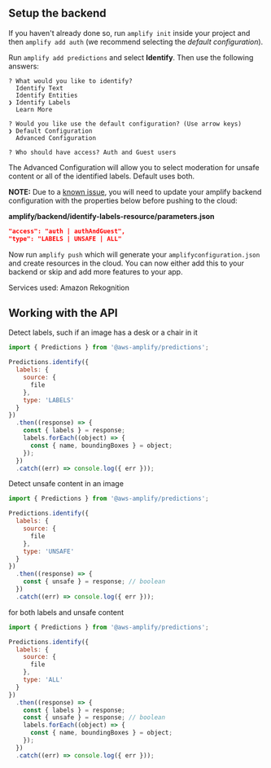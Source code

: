 ## Setup the backend

If you haven't already done so, run `amplify init` inside your project and then `amplify add auth` (we recommend selecting the _default configuration_).

Run `amplify add predictions` and select **Identify**. Then use the following answers:

```console
? What would you like to identify?
  Identify Text
  Identify Entities
❯ Identify Labels
  Learn More

? Would you like use the default configuration? (Use arrow keys)
❯ Default Configuration
  Advanced Configuration

? Who should have access? Auth and Guest users
```

The Advanced Configuration will allow you to select moderation for unsafe content or all of the identified labels. Default uses both.

**NOTE:** Due to a [known issue](https://github.com/aws-amplify/amplify-cli/issues/12208), you will need to update your amplify backend configuration with the properties below before pushing to the cloud:

**amplify/backend/identify-labels-resource/parameters.json**

```json
"access": "auth | authAndGuest",
"type": "LABELS | UNSAFE | ALL"
```

Now run `amplify push` which will generate your `amplifyconfiguration.json` and create resources in the cloud. You can now either add this to your backend or skip and add more features to your app.

Services used: Amazon Rekognition

## Working with the API

Detect labels, such if an image has a desk or a chair in it

```javascript
import { Predictions } from '@aws-amplify/predictions';

Predictions.identify({
  labels: {
    source: {
      file
    },
    type: 'LABELS'
  }
})
  .then((response) => {
    const { labels } = response;
    labels.forEach((object) => {
      const { name, boundingBoxes } = object;
    });
  })
  .catch((err) => console.log({ err }));
```

Detect unsafe content in an image

```javascript
import { Predictions } from '@aws-amplify/predictions';

Predictions.identify({
  labels: {
    source: {
      file
    },
    type: 'UNSAFE'
  }
})
  .then((response) => {
    const { unsafe } = response; // boolean
  })
  .catch((err) => console.log({ err }));
```

for both labels and unsafe content

```javascript
import { Predictions } from '@aws-amplify/predictions';

Predictions.identify({
  labels: {
    source: {
      file
    },
    type: 'ALL'
  }
})
  .then((response) => {
    const { labels } = response;
    const { unsafe } = response; // boolean
    labels.forEach((object) => {
      const { name, boundingBoxes } = object;
    });
  })
  .catch((err) => console.log({ err }));
```
